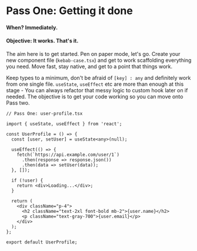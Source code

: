 # Pass One: Getting it done

#### When? Immediately.
#### Objective: It works. That's it.

The aim here is to get started. Pen on paper mode, let's go. Create your new component file (`kebab-case.tsx`) and get to work scaffolding everything you need. Move fast, stay native, and get to a point that things work.

Keep types to a minimum, don't be afraid of `[key] : any` and definitely work from one single file. `useState`, `useEffect` etc are more than enough at this stage - You can always refactor that messy logic to custom hook later on if needed. The objective is to get your code working so you can move onto Pass two.



```tsx
// Pass One: user-profile.tsx

import { useState, useEffect } from 'react';

const UserProfile = () => {
  const [user, setUser] = useState<any>(null);

  useEffect(() => {
    fetch(`https://api.example.com/user/1`)
      .then(response => response.json())
      .then(data => setUser(data));
  }, []);

  if (!user) {
    return <div>Loading...</div>;
  }

  return (
    <div className="p-4">
      <h2 className="text-2xl font-bold mb-2">{user.name}</h2>
      <p className="text-gray-700">{user.email}</p>
    </div>
  );
};

export default UserProfile;


```